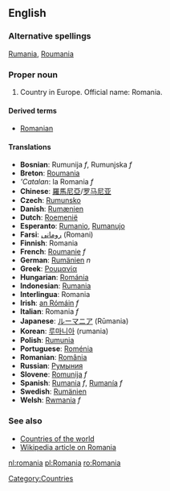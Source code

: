 ==English==
===Alternative spellings===
[[Rumania]], [[Roumania]]

===Proper noun===
# Country in Europe. Official name: Romania.

====Derived terms====
*[[Romanian]]

====Translations====
*'''Bosnian''': Rumunija ''f'', Rumunjska ''f''
*'''Breton''': [[Roumania]]
*'''Catalan'': la Romania ''f''
*'''Chinese''': [[羅馬尼亞]]/[[罗马尼亚]]
*'''Czech''': [[Rumunsko]]
*'''Danish''': [[Rumænien]]
*'''Dutch''': [[Roemenië]]
*'''Esperanto''': [[Rumanio]], [[Rumanujo]]
*'''Farsi''': [[رومانی]] (Romani)
*'''Finnish''': Romania
*'''French''': [[Roumanie]] ''f''
*'''German''': [[Rumänien]] ''n''
*'''Greek''': [[Ρουμανία]]
*'''Hungarian''': [[Románia]]
*'''Indonesian''': [[Rumania]]
*'''Interlingua''': Romania
*'''Irish''': [[an Rómáin]] ''f''
*'''Italian''': Romania ''f''
*'''Japanese''': [[ルーマニア]] (Rūmania)
*'''Korean''': [[루마니아]] (rumania)
*'''Polish''': [[Rumunia]]
*'''Portuguese''': [[Roménia]]
*'''Romanian''': [[România]]
*'''Russian''': [[Румыния]]
*'''Slovene''': [[Romunija]] ''f''
*'''Spanish''': [[Rumania]] ''f'', [[Rumanía]] ''f''
*'''Swedish''': [[Rumänien]]
*'''Welsh''': [[Rwmania]] ''f''

===See also===
*[[Countries of the world]]
*[[w:Romania|Wikipedia article on Romania]]
[[Category:Countries]]

[[nl:romania]]
[[pl:Romania]]
[[ro:Romania]]